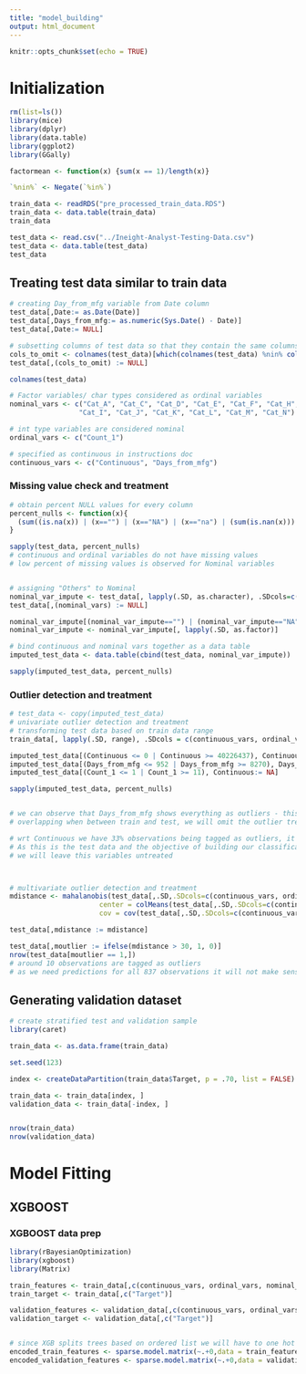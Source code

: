```yaml
---
title: "model_building"
output: html_document
---
```


```r
knitr::opts_chunk$set(echo = TRUE)
```

# Initialization

```r
rm(list=ls())
library(mice)
library(dplyr)
library(data.table)
library(ggplot2)
library(GGally)

factormean <- function(x) {sum(x == 1)/length(x)}

`%nin%` <- Negate(`%in%`)

```



```r
train_data <- readRDS("pre_processed_train_data.RDS")
train_data <- data.table(train_data)
train_data

test_data <- read.csv("../Ineight-Analyst-Testing-Data.csv")
test_data <- data.table(test_data)
test_data
```


## Treating test data similar to train data
```r
# creating Day_from_mfg variable from Date column
test_data[,Date:= as.Date(Date)]
test_data[,Days_from_mfg:= as.numeric(Sys.Date() - Date)]
test_data[,Date:= NULL]

# subsetting columns of test data so that they contain the same columns as train data
cols_to_omit <- colnames(test_data)[which(colnames(test_data) %nin% colnames(train_data))]
test_data[,(cols_to_omit) := NULL]

colnames(test_data)
```


```r

# Factor variables/ char types considered as ordinal variables
nominal_vars <- c("Cat_A", "Cat_C", "Cat_D", "Cat_E", "Cat_F", "Cat_H",
                 "Cat_I", "Cat_J", "Cat_K", "Cat_L", "Cat_M", "Cat_N")

# int type variables are considered nominal
ordinal_vars <- c("Count_1")

# specified as continuous in instructions doc
continuous_vars <- c("Continuous", "Days_from_mfg")

```


### Missing value check and treatment
```r
# obtain percent NULL values for every column
percent_nulls <- function(x){
  (sum((is.na(x)) | (x=="") | (x=="NA") | (x=="na") | (sum(is.nan(x))) | sum(is.null(x)))/length(x) * 100)
}

sapply(test_data, percent_nulls)
# continuous and ordinal variables do not have missing values
# low percent of missing values is observed for Nominal variables


# assigning "Others" to Nominal
nominal_var_impute <- test_data[, lapply(.SD, as.character), .SDcols=c(nominal_vars)]
test_data[,(nominal_vars) := NULL]

nominal_var_impute[(nominal_var_impute=="") | (nominal_var_impute=="NA") | (nominal_var_impute=="na")] <- "Others"
nominal_var_impute <- nominal_var_impute[, lapply(.SD, as.factor)]

# bind continuous and nominal vars together as a data table
imputed_test_data <- data.table(cbind(test_data, nominal_var_impute))

sapply(imputed_test_data, percent_nulls)

```

### Outlier detection and treatment
```r

# test_data <- copy(imputed_test_data)
# univariate outlier detection and treatment
# transforming test data based on train data range
train_data[, lapply(.SD, range), .SDcols = c(continuous_vars, ordinal_vars)]

imputed_test_data[(Continuous <= 0 | Continuous >= 40226437), Continuous:= NA]
imputed_test_data[(Days_from_mfg <= 952 | Days_from_mfg >= 8270), Days_from_mfg:= NA]
imputed_test_data[(Count_1 <= 1 | Count_1 >= 11), Continuous:= NA]

sapply(imputed_test_data, percent_nulls)


# we can observe that Days_from_mfg shows everything as outliers - this can be because of time periods not
# overlapping when between train and test, we will omit the outlier treatment for this variable

# wrt Continuous we have 33% observations being tagged as outliers, it is a sizeable number
# As this is the test data and the objective of building our classification model is not clear
# we will leave this variables untreated



# multivariate outlier detection and treatment
mdistance <- mahalanobis(test_data[,.SD,.SDcols=c(continuous_vars, ordinal_vars)], 
                      center = colMeans(test_data[,.SD,.SDcols=c(continuous_vars, ordinal_vars)]),
                      cov = cov(test_data[,.SD,.SDcols=c(continuous_vars, ordinal_vars)]))

test_data[,mdistance := mdistance]

test_data[,moutlier := ifelse(mdistance > 30, 1, 0)]
nrow(test_data[moutlier == 1,])
# around 10 observations are tagged as outliers
# as we need predictions for all 837 observations it will not make sense to remove these rows, we will skip removing these

```

## Generating validation dataset
```r
# create stratified test and validation sample
library(caret)

train_data <- as.data.frame(train_data)

set.seed(123)

index <- createDataPartition(train_data$Target, p = .70, list = FALSE)

train_data <- train_data[index, ]
validation_data <- train_data[-index, ]


nrow(train_data)
nrow(validation_data)

```



# Model Fitting

## XGBOOST
### XGBOOST data prep
```r
library(rBayesianOptimization)
library(xgboost)
library(Matrix)

train_features <- train_data[,c(continuous_vars, ordinal_vars, nominal_vars)]
train_target <- train_data[,c("Target")]

validation_features <- validation_data[,c(continuous_vars, ordinal_vars, nominal_vars)]
validation_target <- validation_data[,c("Target")]


# since XGB splits trees based on ordered list we will have to one hot encode the ordinal and nominal variables
encoded_train_features <- sparse.model.matrix(~.+0,data = train_features[, !names(train_features) %in% "Target"])
encoded_validation_features <- sparse.model.matrix(~.+0,data = validation_features[, !names(validation_features) %in% "Target"])

```



```r




```

